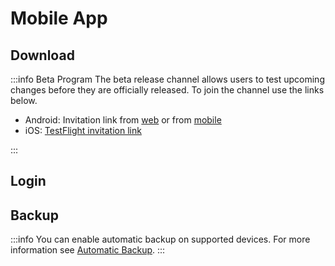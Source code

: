 
# Mobile App

## Download

<MobileAppDownload />

:::info Beta Program
The beta release channel allows users to test upcoming changes before they are officially released. To join the channel use the links below.

- Android: Invitation link from [web](https://play.google.com/store/apps/details?id=app.alextran.immich) or from [mobile](https://play.google.com/store/apps/details?id=app.alextran.immich)
- iOS: [TestFlight invitation link](https://testflight.apple.com/join/1vYsAa8P)

:::

## Login

<MobileAppLogin />

## Backup

<MobileAppBackup />

:::info
You can enable automatic backup on supported devices. For more information see [Automatic Backup](/docs/features/automatic-backup.md).
:::
